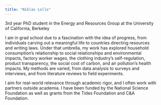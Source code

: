 ```yaml
---
title: "Niklas Lollo"
---
```

3rd year PhD student in the Energy and Resources Group at the University of California, Berkeley

I am in grad school due to a fascination with the idea of progress, from individuals carving out a meaningful life to countries directing resources and writing laws. Under that umbrella, my work has explored household consumption's relationship to social relationships and environmental impacts, factory worker wages, the clothing industry's self-regulation, product transparency, the social cost of carbon, and air pollution's health impacts. My methods are varied, from data analysis to surveys and interviews, and from literature reviews to field experiments.  

I aim for real-world relevance through academic rigor, and I often work with partners outside academia. I have been funded by the National Science Foundation as well as grants from the Tides Foundation and C&A Foundation. 
